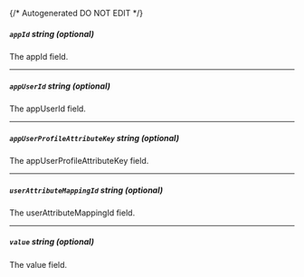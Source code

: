 {/* Autogenerated DO NOT EDIT  */}
##### `appId` _string (optional)_
The appId field.

---
##### `appUserId` _string (optional)_
The appUserId field.

---
##### `appUserProfileAttributeKey` _string (optional)_
The appUserProfileAttributeKey field.

---
##### `userAttributeMappingId` _string (optional)_
The userAttributeMappingId field.

---
##### `value` _string (optional)_
The value field.



